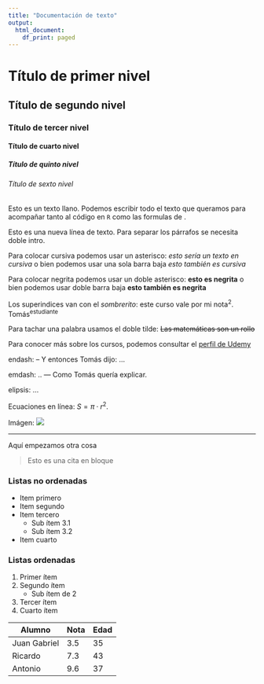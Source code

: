 ```yaml
---
title: "Documentación de texto"
output:
  html_document:
    df_print: paged
---
```


# Título de primer nivel

## Título de segundo nivel

### Título de tercer nivel

#### Título de cuarto nivel

##### Título de quinto nivel

###### Título de sexto nivel

Esto es un texto llano. Podemos escribir todo el texto que queramos para acompañar tanto al código en `R` como las formulas de \LaTeX.

Esto es una nueva línea de texto. Para separar los párrafos se necesita doble intro.

Para colocar cursiva podemos usar un asterisco: *esto sería un texto en cursiva* o bien podemos usar una sola barra baja _esto también es cursiva_

Para colocar negrita podemos usar un doble asterisco: **esto es negrita** o bien podemos usar doble barra baja __esto también es negrita__

Los superindices van con el *sombrerito*: este curso vale por mi nota^2^.
Tomás^estudiante^

Para tachar una palabra usamos el doble tilde: ~~Las matemáticas son un rollo~~

Para conocer más sobre los cursos, podemos consultar el [perfil de Udemy](https://udemy.com/u/juangabriel2)

endash: -- Y entonces Tomás dijo: ...

emdash: .. --- Como Tomás quería explicar.

elipsis: ...

Ecuaciones en línea: $S = \pi\cdot r^2$.

Imágen: ![](../../teoria/Imgs/logo.png)

***

Aquí empezamos otra cosa

>Esto es una cita en bloque

### Listas no ordenadas

* Item primero
* Item segundo
* Item tercero
    + Sub ítem 3.1
    + Sub ítem 3.2
* Item cuarto

### Listas ordenadas
1. Primer ítem
2. Segundo ítem
    + Sub ítem de 2
1. Tercer ítem
1. Cuarto ítem



Alumno            |   Nota    |   Edad    |
------------------|-----------|-----------|
Juan Gabriel      |   3.5     |    35     |
Ricardo           |   7.3     |    43     |
Antonio           |   9.6     |    37     |